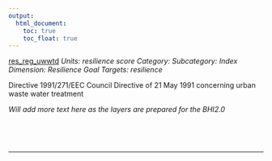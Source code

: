 ```yaml
---
output:
  html_document:
    toc: true
    toc_float: true
---
```


[res_reg_uwwtd](https://github.com/OHI-Science/bhi/blob/master/baltic/layers/res_reg_uwwtd_bhi2015.csv)
*Units: resilience score*
*Category:*
*Subcategory:*
*Index Dimension: Resilience*
*Goal Targets: resilience*

Directive 1991/271/EEC Council Directive of 21 May 1991 concerning urban waste water treatment

*Will add more text here as the layers are prepared for the BHI2.0*

<br>



<br>

--- 
